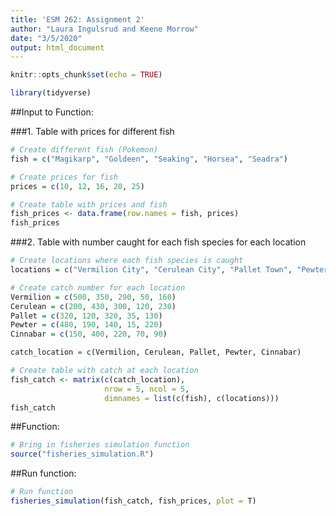 ```yaml
---
title: 'ESM 262: Assignment 2'
author: "Laura Ingulsrud and Keene Morrow"
date: "3/5/2020"
output: html_document
---
```


```r
knitr::opts_chunk$set(echo = TRUE)

library(tidyverse)
```

##Input to Function:

###1. Table with prices for different fish
```r

# Create different fish (Pokemon)
fish = c("Magikarp", "Goldeen", "Seaking", "Horsea", "Seadra")

# Create prices for fish
prices = c(10, 12, 16, 20, 25)

# Create table with prices and fish
fish_prices <- data.frame(row.names = fish, prices)
fish_prices

```


###2. Table with number caught for each fish species for each location
```r

# Create locations where each fish species is caught
locations = c("Vermilion City", "Cerulean City", "Pallet Town", "Pewter City", "Cinnabar Island")

# Create catch number for each location
Vermilion = c(500, 350, 290, 50, 160)
Cerulean = c(200, 430, 300, 120, 230)
Pallet = c(320, 120, 320, 35, 130)
Pewter = c(480, 190, 140, 15, 220)
Cinnabar = c(150, 400, 220, 70, 90)

catch_location = c(Vermilion, Cerulean, Pallet, Pewter, Cinnabar)

# Create table with catch at each location
fish_catch <- matrix(c(catch_location), 
                     nrow = 5, ncol = 5,
                     dimnames = list(c(fish), c(locations)))
fish_catch

```

##Function:
```r

# Bring in fisheries simulation function
source("fisheries_simulation.R")

```

##Run function:
```r

# Run function
fisheries_simulation(fish_catch, fish_prices, plot = T)

```
